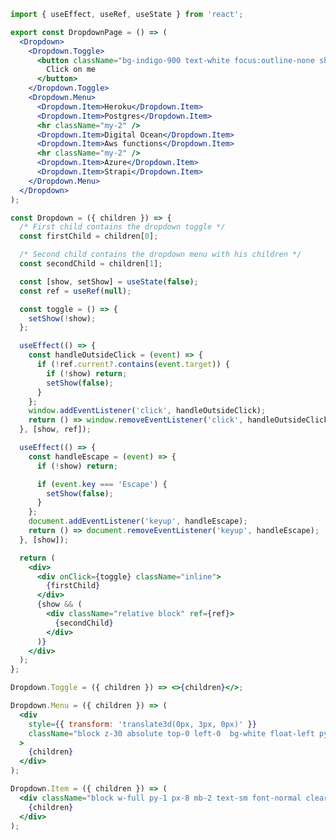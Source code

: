 ```jsx
import { useEffect, useRef, useState } from 'react';

export const DropdownPage = () => (
  <Dropdown>
    <Dropdown.Toggle>
      <button className="bg-indigo-900 text-white focus:outline-none shadow rounded px-6 py-2 font-medium">
        Click on me
      </button>
    </Dropdown.Toggle>
    <Dropdown.Menu>
      <Dropdown.Item>Heroku</Dropdown.Item>
      <Dropdown.Item>Postgres</Dropdown.Item>
      <hr className="my-2" />
      <Dropdown.Item>Digital Ocean</Dropdown.Item>
      <Dropdown.Item>Aws functions</Dropdown.Item>
      <hr className="my-2" />
      <Dropdown.Item>Azure</Dropdown.Item>
      <Dropdown.Item>Strapi</Dropdown.Item>
    </Dropdown.Menu>
  </Dropdown>
);

const Dropdown = ({ children }) => {
  /* First child contains the dropdown toggle */
  const firstChild = children[0];

  /* Second child contains the dropdown menu with his children */
  const secondChild = children[1];

  const [show, setShow] = useState(false);
  const ref = useRef(null);

  const toggle = () => {
    setShow(!show);
  };

  useEffect(() => {
    const handleOutsideClick = (event) => {
      if (!ref.current?.contains(event.target)) {
        if (!show) return;
        setShow(false);
      }
    };
    window.addEventListener('click', handleOutsideClick);
    return () => window.removeEventListener('click', handleOutsideClick);
  }, [show, ref]);

  useEffect(() => {
    const handleEscape = (event) => {
      if (!show) return;

      if (event.key === 'Escape') {
        setShow(false);
      }
    };
    document.addEventListener('keyup', handleEscape);
    return () => document.removeEventListener('keyup', handleEscape);
  }, [show]);

  return (
    <div>
      <div onClick={toggle} className="inline">
        {firstChild}
      </div>
      {show && (
        <div className="relative block" ref={ref}>
          {secondChild}
        </div>
      )}
    </div>
  );
};

Dropdown.Toggle = ({ children }) => <>{children}</>;

Dropdown.Menu = ({ children }) => (
  <div
    style={{ transform: 'translate3d(0px, 3px, 0px)' }}
    className="block z-30 absolute top-0 left-0  bg-white float-left py-2 px-0 text-left border border-gray-300 rounded-sm mt-0.5 mb-0 mx-0 bg-clip-padding"
  >
    {children}
  </div>
);

Dropdown.Item = ({ children }) => (
  <div className="block w-full py-1 px-8 mb-2 text-sm font-normal clear-both whitespace-nowrap border-0 hover:bg-gray-200 cursor-pointer">
    {children}
  </div>
);
```

